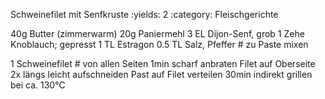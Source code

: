  Schweinefilet mit Senfkruste
:yields: 2
:category: Fleischgerichte


40g Butter (zimmerwarm)
20g Paniermehl
3 EL Dijon-Senf, grob
1 Zehe Knoblauch; gepresst
1 TL Estragon
0.5 TL Salz, Pfeffer
# zu Paste mixen

1 Schweinefilet
# von allen Seiten 1min scharf anbraten
  Filet auf Oberseite 2x längs leicht aufschneiden
  Past auf Filet verteilen
  30min indirekt grillen bei ca. 130°C

